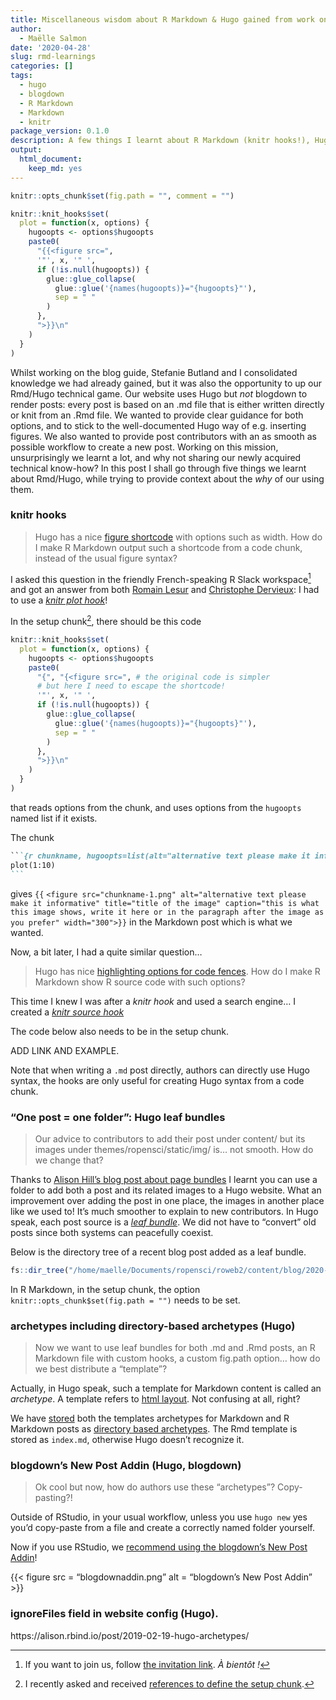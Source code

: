 ```yaml
---
title: Miscellaneous wisdom about R Markdown & Hugo gained from work on our website
author:
  - Maëlle Salmon
date: '2020-04-28'
slug: rmd-learnings
categories: []
tags:
  - hugo
  - blogdown
  - R Markdown
  - Markdown
  - knitr
package_version: 0.1.0
description: A few things I learnt about R Markdown (knitr hooks!), Hugo (ignoreFiles, leaf bundles, archetypes), blogdown (New Post Addin)
output:
  html_document:
    keep_md: yes
---
```


```r
knitr::opts_chunk$set(fig.path = "", comment = "")

knitr::knit_hooks$set(
  plot = function(x, options) {
    hugoopts <- options$hugoopts
    paste0(
      "{{<figure src=",
      '"', x, '" ',
      if (!is.null(hugoopts)) {
        glue::glue_collapse(
          glue::glue('{names(hugoopts)}="{hugoopts}"'),
          sep = " "
        )
      },
      ">}}\n"
    )
  }
)
```

Whilst working on the blog guide, Stefanie Butland and I consolidated knowledge we had already gained, but it was also the opportunity to up our Rmd/Hugo technical game.
Our website uses Hugo but *not* blogdown to render posts: every post is based on an .md file that is either written directly or knit from an .Rmd file.
We wanted to provide clear guidance for both options, and to stick to the well-documented Hugo way of e.g. inserting figures.
We also wanted to provide post contributors with an as smooth as possible workflow to create a new post.
Working on this mission, unsurprisingly we learnt a lot, and why not sharing our newly acquired technical know-how?
In this post I shall go through five things we learnt about Rmd/Hugo, while trying to provide context about the _why_ of our using them.

### knitr hooks

> Hugo has a nice [figure shortcode](https://gohugo.io/content-management/shortcodes/#figure) with options such as width. How do I make R Markdown output such a shortcode from a code chunk, instead of the usual figure syntax?

I asked this question in the friendly French-speaking R Slack workspace[^grrr] and got an answer from both [Romain Lesur](https://github.com/RLesur) and [Christophe Dervieux](https://github.com/cderv): I had to use a [_knitr plot hook_](https://yihui.org/knitr/hooks/)!

In the setup chunk[^setup], there should be this code

```r
knitr::knit_hooks$set(
  plot = function(x, options) {
    hugoopts <- options$hugoopts
    paste0(
      "{", "{<figure src=", # the original code is simpler
      # but here I need to escape the shortcode!
      '"', x, '" ',
      if (!is.null(hugoopts)) {
        glue::glue_collapse(
          glue::glue('{names(hugoopts)}="{hugoopts}"'),
          sep = " "
        )
      },
      ">}}\n"
    )
  }
)
```

that reads options from the chunk, and uses options from the `hugoopts` named list if it exists. 

The chunk

````markdown
```{r chunkname, hugoopts=list(alt="alternative text please make it informative", title="title of the image", caption="this is what this image shows, write it here or in the paragraph after the image as you prefer", width=300)} `r ''`
plot(1:10)
```
````

gives `{{` `<figure src="chunkname-1.png" alt="alternative text please make it informative" title="title of the image" caption="this is what this image shows, write it here or in the paragraph after the image as you prefer" width="300">}}` in the Markdown post which is what we wanted.

Now, a bit later, I had a quite similar question...

> Hugo has nice [highlighting options for code fences](https://gohugo.io/content-management/syntax-highlighting/#highlighting-in-code-fences). How do I make R Markdown show R source code with such options?

This time I knew I was after a _knitr hook_ and used a search engine... I created a _[knitr source hook](https://bookdown.org/yihui/rmarkdown-cookbook/output-hooks.html)_

The code below also needs to be in the setup chunk.

ADD LINK AND EXAMPLE.

Note that when writing a `.md` post directly, authors can directly use Hugo syntax, the hooks are only useful for creating Hugo syntax from a code chunk.

### "One post = one folder": Hugo leaf bundles

> Our advice to contributors to add their post under content/ but its images under themes/ropensci/static/img/ is... not smooth. How do we change that?

Thanks to [Alison Hill's blog post about page bundles](https://alison.rbind.io/post/2019-02-21-hugo-page-bundles/) I learnt you can use a folder to add both a post and its related images to a Hugo website.
What an improvement over adding the post in one place, the images in another place like we used to!
It's much smoother to explain to new contributors.
In Hugo speak, each post source is a [_leaf bundle_](https://gohugo.io/content-management/page-bundles/).
We did not have to "convert" old posts since both systems can peacefully coexist.

Below is the directory tree of a recent blog post added as a leaf bundle.

```r
fs::dir_tree("/home/maelle/Documents/ropensci/roweb2/content/blog/2020-02-21-ropensci-leadership")
```

In R Markdown, in the setup chunk, the option `knitr::opts_chunk$set(fig.path = "")` needs to be set.

### archetypes including directory-based archetypes (Hugo)

> Now we want to use leaf bundles for both .md and .Rmd posts, an R Markdown file with custom hooks, a custom fig.path option... how do we best distribute a "template"?

Actually, in Hugo speak, such a template for Markdown content is called an _archetype_. 
A template refers to [html layout](https://gohugo.io/templates/).
Not confusing at all, right?

We have [stored](https://github.com/ropensci/roweb2/tree/master/archetypes) both the templates archetypes for Markdown and R Markdown posts as [directory based archetypes](https://gohugo.io/content-management/archetypes/).
The Rmd template is stored as `index.md`, otherwise Hugo doesn't recognize it.

### blogdown's New Post Addin (Hugo, blogdown)

> Ok cool but now, how do authors use these <check notes> "archetypes"? Copy-pasting?!

Outside of RStudio, in your usual workflow, unless you use `hugo new` yes you'd copy-paste from a file and create a correctly named folder yourself.

Now if you use RStudio, we [recommend using the blogdown's New Post Addin](https://blogguide.ropensci.org/technical.html#blogdownaddin)!

<!--html_preserve-->
{{< figure src = "blogdownaddin.png" alt = "blogdown's New Post Addin" >}}
<!--/html_preserve-->


### ignoreFiles field in website config (Hugo).
[^grrr]: If you want to join us, follow [the invitation link](https://github.com/frrrenchies/frrrenchies#cat-chat-et-discussions-instantan%C3%A9es-cat). _À bientôt !_
[^setup]: I recently asked and received [references to define the setup chunk](https://community.rstudio.com/t/what-defines-the-setup-chunk/27595).

https://alison.rbind.io/post/2019-02-19-hugo-archetypes/